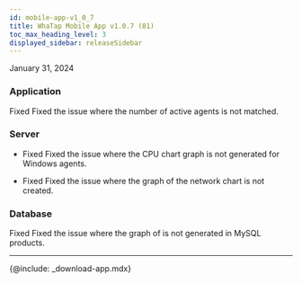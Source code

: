 ```yaml
---
id: mobile-app-v1_0_7
title: WhaTap Mobile App v1.0.7 (81)
toc_max_heading_level: 3
displayed_sidebar: releaseSidebar
---
```


January 31, 2024

### Application

<Status>Fixed</Status> Fixed the issue where the number of active agents is not matched.

### Server

- <Status>Fixed</Status> Fixed the issue where the CPU chart graph is not generated for Windows agents.

- <Status>Fixed</Status> Fixed the issue where the graph of the network chart is not created.

### Database

<Status>Fixed</Status> Fixed the issue where the graph of <Appname sid="thread_connected_chart" className="uitext" /> is not generated in MySQL products.

* * *

{@include: _download-app.mdx}

